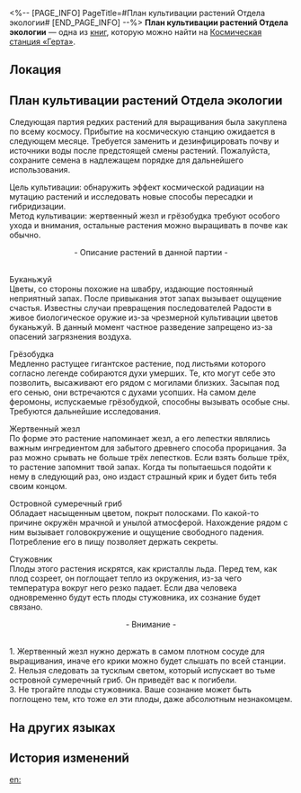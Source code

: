 <%-- [PAGE_INFO]
PageTitle=#План культивации растений Отдела экологии#
[END_PAGE_INFO] --%>
{{Дополнить}}
{{Книга Инфобокс
|id           = 285
|Название     = 
|Изображение  = Записи с КСГ.png
|Мир          = Космическая станция «Герта»
|Томов        = 1
|Автор        = <!--нужно добавить-->
|Описание     = Список растений, которые запланированы для культивации в Отделе экологии.
|Том1         = {{tx}}
|Источник1    = {{tx|Отсутствует источник}}
|Персонажи    = 
|Фракции      = 
}}
'''План культивации растений Отдела экологии''' — одна из [[Книги|книг]], которую можно найти на [[Космическая станция «Герта»]].

==Локация==
{{Отметка карты|<!--название карты-->|<!--id отметки-->}}

==План культивации растений Отдела экологии==
Следующая партия редких растений для выращивания была закуплена по всему космосу. Прибытие на космическую станцию ожидается в следующем месяце. Требуется заменить и дезинфицировать почву и источники воды после предстоящей смены растений. Пожалуйста, сохраните семена в надлежащем порядке для дальнейшего использования.

Цель культивации: обнаружить эффект космической радиации на мутацию растений и исследовать новые способы пересадки и гибридизации.<br />
Метод культивации: жертвенный жезл и грёзобудка требуют особого ухода и внимания, остальные растения можно выращивать в почве как обычно.

<div align="center"> - Описание растений в данной партии -</div><br />Буканьжуй<br />
Цветы, со стороны похожие на швабру, издающие постоянный неприятный запах. После привыкания этот запах вызывает ощущение счастья. Известны случаи превращения последователей Радости в живое биологическое оружие из-за чрезмерной культивации цветов буканьжуй. В данный момент частное разведение запрещено из-за опасений загрязнения воздуха.

Грёзобудка<br />
Медленно растущее гигантское растение, под листьями которого согласно легенде собираются духи умерших. Те, кто могут себе это позволить, высаживают его рядом с могилами близких. Засыпая под его сенью, они встречаются с духами усопших. На самом деле феромоны, испускаемые грёзобудкой, способны вызывать особые сны. Требуются дальнейшие исследования.

Жертвенный жезл<br />
По форме это растение напоминает жезл, а его лепестки являлись важным ингредиентом для забытого древнего способа прорицания. За раз можно срывать не больше трёх лепестков. Если взять больше трёх, то растение запомнит твой запах. Когда ты попытаешься подойти к нему в следующий раз, оно издаст страшный крик и будет бить тебя своим концом.

Островной сумеречный гриб<br />
Обладает насыщенным цветом, покрыт полосками. По какой-то причине окружён мрачной и унылой атмосферой. Нахождение рядом с ним вызывает головокружение и ощущение свободного падения. Потребление его в пищу позволяет держать секреты.

Стужовник<br />
Плоды этого растения искрятся, как кристаллы льда. Перед тем, как плод созреет, он поглощает тепло из окружения, из-за чего температура вокруг него резко падает. Если два человека одновременно будут есть плоды стужовника, их сознание будет связано.

<div align="center"> - Внимание - </div><br />1. Жертвенный жезл нужно держать в самом плотном сосуде для выращивания, иначе его крики можно будет слышать по всей станции.<br />
2. Нельзя следовать за тусклым светом, который испускает во тьме островной сумеречный гриб. Он приведёт вас к погибели.<br />
3. Не трогайте плоды стужовника. Ваше сознание может быть поглощено тем, кто тоже ел эти плоды, даже абсолютным незнакомцем.

==На других языках==
{{На других языках
|en   = Department of Ecology's Plant Cultivation Program
|zhs  = 界种科的植物培育计划表
|zht  = 界種科的植物培育計畫表
|ja   = 界種課の植物栽培計画表
|ko   = 생태과의 식물 육성 계획표
|es   = Programa de cultivo de plantas del Departamento de Ecología
|fr   = Plan de culture du Département de l'écologie
|ru   = План культивации растений Отдела экологии
|th   = ตารางแผนเพาะเลี้ยงพืช ของแผนกนิเวศวิทยา
|vi   = Bản kế hoạch nuôi dưỡng cây trồng của Khoa Giống Loài
|de   = Kultivierungsplan der Abteilung für Ökologie
|id   = Program Budi Daya Tanaman Departemen Ekologi
|pt   = Programa de Cultivo de Plantas do Departamento de Ecologia
}}

==История изменений==
{{История изменений|3.5}}

[[en:]]